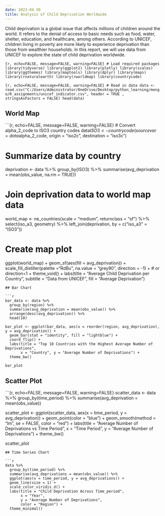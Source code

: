 ```yaml
---
date: 2023-04-30
title: Analysis of Child Deprivation Worldwide
---
```


Child deprivation is a global issue that affects millions of children
around the world. It refers to the denial of access to basic needs such
as food, water, shelter, education, and healthcare, among others.
According to UNICEF, children living in poverty are more likely to
experience deprivation than those from wealthier households. In this
report, we will use data from UNICEF to explore the state of child
deprivation worldwide.

`{r, echo=FALSE, message=FALSE, warning=FALSE} # Load required packages library(tidyverse) library(ggplot2) library(plotly) library(scales) library(ggthemes) library(maptools) library(dplyr) library(maps) library(rnaturalearth) library(rworldmap) library(countrycode)`

`{r, echo=FALSE, message=FALSE, warning=FALSE} # Read in data data <- read.csv("C:/Users/Administrator/OneDrive/Desktop/python_learning/mongo/R_assignments/unicef_indicator.csv", header = TRUE , stringsAsFactors = FALSE) head(data)`

## World Map

\`\`\`{r, echo=FALSE, message=FALSE, warning=FALSE} \# Convert
alpha_2\_code to ISO3 country codes
data$ISO3 <- countrycode(sourcevar = data$alpha_2\_code, origin =
"iso2c", destination = "iso3c")

# Summarize data by country

deprivation \<- data %\>% group_by(ISO3) %\>% summarise(avg_deprivation
= mean(obs_value, na.rm = TRUE))

# Join deprivation data to world map data

world_map \<- ne_countries(scale = "medium", returnclass = "sf") %\>%
select(iso_a3, geometry) %\>% left_join(deprivation, by = c("iso_a3" =
"ISO3"))

# Create map plot

ggplot(world_map) + geom_sf(aes(fill = avg_deprivation)) +
scale_fill_distiller(palette ="RdBu", na.value = "grey90", direction =
-1) + \# or direction=1 + theme_void() + labs(title = "Average Child
Deprivation per Country", subtitle = "Data from UNICEF", fill = "Average
Deprivation")


    ## Bar Chart

    ```r
    bar_data <- data %>%
      group_by(region) %>%
      summarise(avg_deprivation = mean(obs_value)) %>%
      arrange(desc(avg_deprivation)) %>%
      head(10)

    bar_plot <- ggplot(bar_data, aes(x = reorder(region, avg_deprivation), y = avg_deprivation)) +
      geom_bar(stat = "identity", fill = "lightblue") +
      coord_flip() +
      labs(title = "Top 10 Countries with the Highest Average Number of Deprivations",
           x = "Country", y = "Average Number of Deprivations") +
      theme_bw()

    bar_plot

## Scatter Plot

\`\`\`{r, echo=FALSE, message=FALSE, warning=FALSE} scatter_data \<-
data %\>% group_by(time_period) %\>% summarise(avg_deprivation =
mean(obs_value))

scatter_plot \<- ggplot(scatter_data, aes(x = time_period, y =
avg_deprivation)) + geom_point(color = "blue") + geom_smooth(method =
"lm", se = FALSE, color = "red") + labs(title = "Average Number of
Deprivations vs Time Period", x = "Time Period", y = "Average Number of
Deprivations") + theme_bw()

scatter_plot


    ## Time Series Chart

    ```r
    data %>%
      group_by(time_period) %>%
      summarise(avg_deprivations = mean(obs_value)) %>%
      ggplot(aes(x = time_period, y = avg_deprivations)) +
      geom_line(size = 1) +
      scale_color_viridis_d() +
      labs(title = "Child Deprivation Across Time_period",
           x = "Year",
           y = "Average Number of Deprivations",
           color = "Region") +
      theme_minimal()
